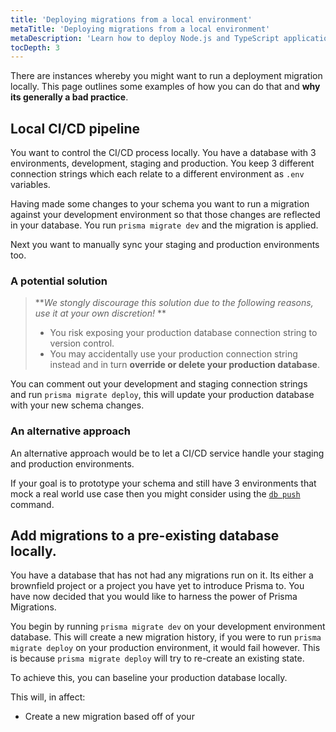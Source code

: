 ```yaml
---
title: 'Deploying migrations from a local environment'
metaTitle: 'Deploying migrations from a local environment'
metaDescription: 'Learn how to deploy Node.js and TypeScript applications that are using Prisma Client locally.'
tocDepth: 3
---
```


<TopBlock>

There are instances whereby you might want to run a deployment migration locally. This page outlines some examples of how you can do that and **why its generally a bad practice**.

</TopBlock>

## Local CI/CD pipeline

You want to control the CI/CD process locally. You have a database with 3 environments, development, staging and production. You keep 3 different connection strings which each relate to a different environment as `.env` variables.

Having made some changes to your schema you want to run a migration against your development environment so that those changes are reflected in your database. You run `prisma migrate dev` and the migration is applied.

Next you want to manually sync your staging and production environments too.

### A potential solution

> **_We stongly discourage this solution due to the following reasons, use it at your own discretion!_ **
>
> - You risk exposing your production database connection string to version control.
> - You may accidentally use your production connection string instead and in turn **override or delete your production database**.

You can comment out your development and staging connection strings and run `prisma migrate deploy`, this will update your production database with your new schema changes.

### An alternative approach

An alternative approach would be to let a CI/CD service handle your staging and production environments.

If your goal is to prototype your schema and still have 3 environments that mock a real world use case then you might consider using the [`db push`](../../../../concepts/components/prisma-migrate/db-push) command.

## Add migrations to a pre-existing database locally.

You have a database that has not had any migrations run on it. Its either a brownfield project or a project you have yet to introduce Prisma to. You have now decided that you would like to harness the power of Prisma Migrations. 

You begin by running `prisma migrate dev` on your development environment database. This will create a new migration history, if you were to run `prisma migrate deploy` on your production environment, it would fail however. This is because `prisma migrate deploy` will try to re-create an existing state. 

To achieve this, you can baseline your production database locally. 

This will, in affect:

- Create a new migration based off of your 